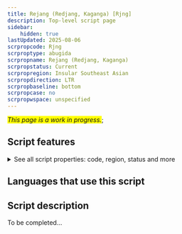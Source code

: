```yaml
---
title: Rejang (Redjang, Kaganga) [Rjng]
description: Top-level script page
sidebar:
    hidden: true
lastUpdated: 2025-08-06
scrpropcode: Rjng
scrproptype: abugida
scrpropname: Rejang (Redjang, Kaganga)
scrpropstatus: Current
scrpropregion: Insular Southeast Asian
scrpropdirection: LTR
scrpropbaseline: bottom
scrpropcase: no
scrpropwspace: unspecified
---
```


<span style='background-color:yellow'>_This page is a work in progress._</span>;


## Script features

<details>
<summary> See all script properties: code, region, status and more</summary>
<ScriptInfo />
</details>

## Languages that use this script

<WsList script='Rjng' wsMax='5' />

## Script description

To be completed...

